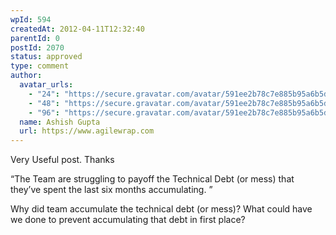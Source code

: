 ```yaml
---
wpId: 594
createdAt: 2012-04-11T12:32:40
parentId: 0
postId: 2070
status: approved
type: comment
author:
  avatar_urls:
    - "24": "https://secure.gravatar.com/avatar/591ee2b78c7e885b95a6b5df9003ad36?s=24&d=mm&r=g"
    - "48": "https://secure.gravatar.com/avatar/591ee2b78c7e885b95a6b5df9003ad36?s=48&d=mm&r=g"
    - "96": "https://secure.gravatar.com/avatar/591ee2b78c7e885b95a6b5df9003ad36?s=96&d=mm&r=g"
  name: Ashish Gupta
  url: https://www.agilewrap.com
---
```


Very Useful post. Thanks

“The Team are struggling to payoff the Technical Debt (or mess) that they’ve spent the last six months accumulating. ”

Why did team accumulate the technical debt (or mess)? What could have we done to prevent accumulating that debt in first place?